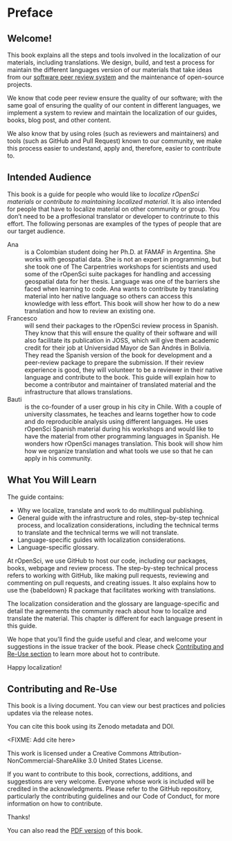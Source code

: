 # Preface {.unnumbered}

## Welcome!

This book explains all the steps and tools involved in the localization of our materials, including translations.
We design, build, and test a process for maintain the different languages version of our materials that take ideas from our [software peer review system](https://ropensci.org/software-review/) and the maintenance of open-source projects.

We know that code peer review ensure the quality of our software; with the same goal of ensuring the quality of our content in different languages, we implement a system to review and maintain the localization of our guides, books, blog post, and other content. 

We also know that by using roles (such as reviewers and maintainers) and tools (such as GitHub and Pull Request) known to our community, we make this process easier to undestand, apply and, therefore, easier to contribute to.

## Intended Audience

This book is a guide for people who would like to _localize rOpenSci materials_ or _contribute to maintaining localized material_.  It is also intended for people that have to localize material on other community or group. You don't need to be a proffesional translator or developer to contrinute to this effort.  The following personas are examples of the types of people that are our target audience.

Ana
:  
  is a Colombian student doing her Ph.D. at FAMAF in Argentina. She works with geospatial data. She is not an expert in programming, but she took one of The Carpentries workshops for scientists and used some of the rOpenSci suite packages for handling and accessing geospatial data for her thesis.
  Language was one of the barriers she faced when learning to code. Ana wants to contribute by translating material into her native language so others can access this knowledge with less effort. This book will show her how to do a new translation and how to review an existing one.
 
Francesco
:  
  will send their packages to the rOpenSci review process in Spanish. They know that this will ensure the quality of their software and will also facilitate its publication in JOSS, which will give them academic credit for their job at Universidad Mayor de San Andrés in Bolivia. They read the Spanish version of the book for development and a peer-review package to prepare the submission. If their review experience is good, they will volunteer to be a reviewer in their native language and contribute to the book. This guide will explain how to become a contributor and maintainer of translated material and the infrastructure that allows translations.

Bauti
:  
  is the co-founder of a user group in his city in Chile.  With a couple of university classmates, he teaches and learns together how to code and do reproducible analysis using different languages.  He uses rOpenSci Spanish material during his workshops and would like to have the material from other programming languages in Spanish. He wonders how rOpenSci manages translation. This book will show him how we organize translation and what tools we use so that he can apply in his community.   

## What You Will Learn

The guide contains:

- Why we localize, translate and work to do multilingual publishing.
- General guide with the infrastructure and roles, step-by-step technical process, and localization considerations, including the technical terms to translate and the technical terms we will not translate.
- Language-specific guides with localization considerations.
- Language-specific glossary.

At rOpenSci, we use GitHub to host our code, including our packages, books, webpage and review process. The step-by-step technical process refers to working with GitHub, like making pull requests, reviewing and commenting on pull requests, and creating issues. It also explains how to use the {babeldown} R package that facilitates working with translations. 

The localization consideration and the glossary are language-specific and detail the agreements the community reach about how to localize and translate the material. This chapter is different for each language present in this guide.

We hope that you’ll find the guide useful and clear, and welcome your suggestions in the issue tracker of the book. Please check [Contributing and Re-Use section](#Contributing-and-Re-Use) to learn more about hot to contribute. 

Happy localization!

## Contributing and Re-Use

This book is a living document. You can view our best practices and policies updates via the release notes.

You can cite this book using its Zenodo metadata and DOI.

<FIXME: Add cite here>

This work is licensed under a Creative Commons Attribution-NonCommercial-ShareAlike 3.0 United States License.

If you want to contribute to this book, corrections, additions, and suggestions are very welcome. Everyone whose work is included will be credited in the acknowledgments. Please refer to the GitHub repository, particularly the contributing guidelines and our Code of Conduct, for more information on how to contribute.

Thanks!

You can also read the [PDF version](/ropensci-translation-guide.pdf) of this book.
